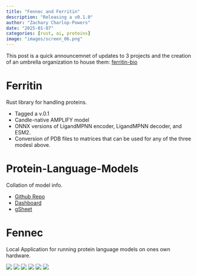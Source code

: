 ```yaml
---
title: "Fennec and Ferritin"
description: "Releasing a v0.1.0"
author: "Zachary Charlop-Powers"
date: "2025-01-07"
categories: [rust, ai, proteins]
image: "images/screen_06.png"
---
```


This post is a quick announcemnet of updates to 3 projects and the creation of an umbrella organization
to house them: [ferritin-bio](https://github.com/ferritin-bio)


# Ferritin

Rust library for handling proteins.

- Tagged a v.0.1
- Candle-native AMPLIFY model
- ONNX versions of LigandMPNN encoder, LigandMPNN decoder, and ESM2.
- Conversion of PDB files to matrices that can be used for any of the three modesl above.

# Protein-Language-Models

Collation of model info.

- [Github Repo](https://github.com/ferritin-bio/protein-language-models)
- [Dashboard](https://ferritin-bio.github.io/protein-language-models/)
- [gSheet](https://docs.google.com/spreadsheets/d/1iJ7bPG81_yYITVQn-huoQonKTel7GBQ7AMM9AixQbH8/edit?gid=1996577388#gid=1996577388)


# Fennec

Local Application for running protein language models on ones own hardware.

![](images/screen_01.png)
![](images/screen_02.png)
![](images/screen_03.png)
![](images/screen_04.png)
![](images/screen_05.png)
![](images/screen_06.png)
